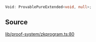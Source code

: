 ```ts
Void: ProvablePureExtended<void, null>;
```

## Source

[lib/proof-system/zkprogram.ts:80](https://github.com/o1-labs/o1js/blob/ccbd5fd4525adaf6c1f07bef7847d7bac67c71b5/src/lib/proof-system/zkprogram.ts#L80)
